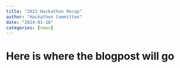 ```yaml
---
title: "2022 Hackathon Recap"
author: "Hackathon Committee"
date: "2024-01-18"
categories: [news]
---
```


# Here is where the blogpost will go